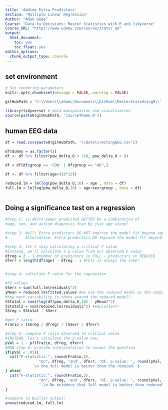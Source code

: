 ```yaml
---
title: 'Adding Extra Predictors'
Section: 'Multiple Linear Regression'
Author: "Adam Dede"
Course: "Data to Decisions: Master Statistics with R and tidyverse"
Course_URL: "https://www.udemy.com/course/statsr_ad" 
output: 
  html_document:
    toc: yes
    toc_float: yes
editor_options:
  chunk_output_type: console
---
```



## set environment

```r

# Set rendering parameters
knitr::opts_chunk$set(message = FALSE, warning = FALSE)

gitHubPath = 'C:\\Users\\Adam\\Documents\\GitHub\\MasterStatsUsingR\\'

library(tidyverse) # data manipulation and visualization
source(paste0(gitHubPath, 'courseTheme.R'))


```

## human EEG data 

```r

df = read.csv(paste0(gitHubPath, '\\data\\restingEEG.csv'))

df$dummy = as.factor(1) 
df <- df %>% filter(pow_delta_O < 250, pow_delta_O > 0)

df = df[df$group == 'CON' | df$group == "AD",]

df <- df %>% filter(age<(18*12))

reduced.lm = lm(log(pow_delta_O,10) ~ age , data = df)
full.lm = lm(log(pow_delta_O,10) ~ age+sex+group , data = df)



```

## Doing a significance test on a regression

```r

#Step 1: is delta power predicted BETTER be a combination of
#age, sex, and autism diagnosis than by just age alone? 

#step 2: Null: Extra predictors DO NOT improve the model fit beyond age alone
#        Alternative: Extra predictors DO improve the model fit beyond age alone 

#step 3: let's skip calculating a critical F value
#instead, we'll calculate a p-value from our observed F value
dfreg = 3 - 1 #number of predictors in FULL - predictors in REDUCED  
dferr = length(df$age) - dfreg - 1 #this is always the same! 


#step 4: calculate F ratio for the regression

#SS values 
SSerr = sum(full.lm$residuals^2)
yMean = reduced.lm$fitted.values #we use the reduced model as the comparison
#how much variability is there around the reduced model? 
SStotal = sum((log(df$pow_delta_O,10) - yMean)^2) 
SStotal2 = sum(reduced.lm$residuals^2) #equivalent! 
SSreg = SStotal - SSerr

#get F ratio: 
Fratio = (SSreg / dfreg) / (SSerr / dferr)

#step 5: compare F ratio observed to critical value
#INSTEAD, let's calculate the p-value now: 
pVal = 1 - pf(Fratio, dfreg, dferr)
#AND step 6: provide interpretation to answer the question
if(pVal < .05){
  cat("F-statistic:", round(Fratio,2), 
               "on", dfreg, 'and', dferr, 'DF, p-value: ', round(pVal, 5),
            '\n the full model is better than the reduced.')
} else{
  cat("F-statistic:", round(Fratio,2), 
               "on", dfreg, 'and', dferr, 'DF, p-value: ', round(pVal, 5),
               ".\n No evidence that full model is better than reduced")
}

#compare to builtin output: 
anova(reduced.lm, full.lm)



```




